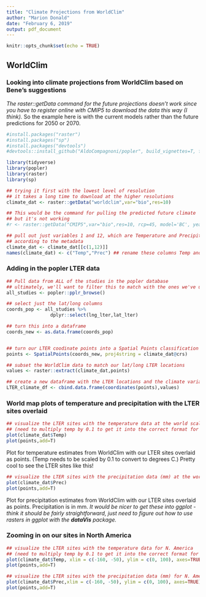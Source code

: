 ```yaml
---
title: "Climate Projections from WorldClim"
author: "Marion Donald"
date: "February 6, 2019"
output: pdf_document
---
```


```r
knitr::opts_chunk$set(echo = TRUE)
```

## WorldClim
### Looking into climate projections from WorldClim based on Bene's suggestions 
*The raster::getData command for the future projections doesn't work since you have to register online with CMIP5 to download the data this way (I think).*
So the example here is with the current models rather than the future predictions for 2050 or 2070.


```r
#install.packages("raster")
#install.packages("sp")
#install.packages("devtools")
#devtools::install_github("AldoCompagnoni/popler", build_vignettes=T, force=T)

library(tidyverse)
library(popler)
library(raster)
library(sp)

## trying it first with the lowest level of resolution
## it takes a long time to download at the higher resolutions
climate_dat <- raster::getData("worldclim",var="bio",res=10)

## This would be the command for pulling the predicted future climate
## but it's not working
#r <- raster::getData("CMIP5",var="bio",res=10, rcp=45, model='BC', year = 50)

## pull out just variables 1 and 12, which are Temperature and Precipitation
## according to the metadata
climate_dat <- climate_dat[[c(1,12)]]
names(climate_dat) <- c("Temp","Prec") ## rename these columns Temp and Prec

```

### Adding in the popler LTER data

```r
## Pull data from ALL of the studies in the popler database
## ultimately, we'll want to filter this to match with the ones we've used in the population estimates
all_studies <- popler::pplr_browse()

## select just the lat/long columns
coords_pop <- all_studies %>% 
                dplyr::select(lng_lter,lat_lter) 

## turn this into a dataframe 
coords_new <- as.data.frame(coords_pop)


## turn our LTER coodinate points into a Spatial Points classification
points <- SpatialPoints(coords_new, proj4string = climate_dat@crs)

## subset the WorldClim data to match our lat/long LTER locations
values <- raster::extract(climate_dat,points)

## create a new dataframe with the LTER locations and the climate variables, just to see it
LTER_climate_df <- cbind.data.frame(coordinates(points),values)

```
### World map plots of temperature and precipitation with the LTER sites overlaid
```r
## visualize the LTER sites with the temperature data at the world scale
## (need to multiply temp by 0.1 to get it into the correct format for degrees C)
plot(climate_dat$Temp)
plot(points,add=T)
```


Plot for temperature estimates from WorldClim with our LTER sites overlaid as points. (Temp needs to be scaled by 0.1 to convert to degrees C.) Pretty cool to see the LTER sites like this!

```r
## visualize the LTER sites with the precipitation data (mm) at the world scale
plot(climate_dat$Prec)
plot(points,add=T)
```


Plot for precipitation estimates from WorldClim with our LTER sites overlaid as points. Precipitation is in mm.
*It would be nicer to get these into ggplot - think it should be fairly straightforward, just need to figure out how to use rasters in ggplot with the **dataVis** package.*

### Zooming in on our sites in North America

```r
## visualize the LTER sites with the temperature data for N. America
## (need to multiply temp by 0.1 to get it into the correct format for degrees C)
plot(climate_dat$Temp, xlim = c(-160, -50), ylim = c(0, 100), axes=TRUE)
plot(points,add=T)

## visualize the LTER sites with the precipitation data (mm) for N. America
plot(climate_dat$Prec,xlim = c(-160, -50), ylim = c(0, 100), axes=TRUE)
plot(points,add=T)
```




